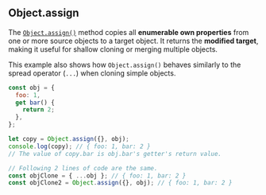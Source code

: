 
## Object.assign

The [`Object.assign()`](https://developer.mozilla.org/en-US/docs/Web/JavaScript/Reference/Global_Objects/Object/assign)
method copies all **enumerable own properties** from one or more source objects to a target object.
It returns the **modified target**, making it useful for shallow cloning or merging multiple objects.

This example also shows how `Object.assign()` behaves similarly to the spread operator (`...`) when cloning simple objects.

```js
const obj = {
  foo: 1,
  get bar() {
    return 2;
  },
};

let copy = Object.assign({}, obj);
console.log(copy); // { foo: 1, bar: 2 }
// The value of copy.bar is obj.bar's getter's return value.

// Following 2 lines of code are the same.
const objClone = { ...obj }; // { foo: 1, bar: 2 }
const objClone2 = Object.assign({}, obj); // { foo: 1, bar: 2 }
```
